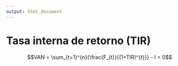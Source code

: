 ```yaml
---
output: html_document
---
```


# Tasa interna de retorno (TIR)

$$VAN = \sum_{t=1}^{n}{\frac{F_{t}}{(1+TIR)^{t}}} - I = 0$$